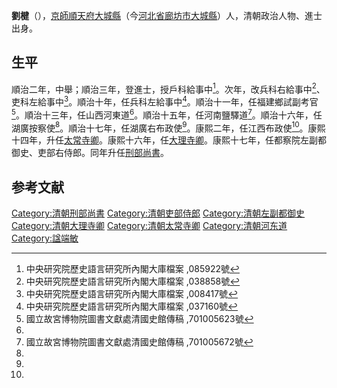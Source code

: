 '''劉楗'''（{{bd|1617年||1673年|catIdx=}}），[[京師|京師]][[順天府|順天府]][[大城縣|大城縣]]（今[[河北省|河北省]][[廊坊市|廊坊市]][[大城縣|大城縣]]）人，清朝政治人物、進士出身。
==生平==
順治二年，中舉；順治三年，登進士，授戶科給事中<ref>中央研究院歷史語言研究所內閣大庫檔案 ,085922號</ref>。次年，改兵科右給事中<ref>中央研究院歷史語言研究所內閣大庫檔案 ,038858號</ref>、吏科左給事中<ref>中央研究院歷史語言研究所內閣大庫檔案 ,008417號</ref>。順治十年，任兵科左給事中<ref>中央研究院歷史語言研究所內閣大庫檔案 ,037160號</ref>。順治十一年，任福建鄉試副考官<ref name="#1">國立故宮博物院圖書文獻處清國史館傳稿 ,701005623號</ref>。順治十三年，任山西河東道<ref name="#1"/>。順治十五年，任河南鹽驛道<ref>國立故宮博物院圖書文獻處清國史館傳稿 ,701005672號</ref>。順治十六年，任湖廣按察使<ref name="#1"/>。順治十七年，任湖廣右布政使<ref name="#1"/>。康熙二年，任江西布政使<ref name="#1"/>。康熙十四年，升任[[太常寺卿|太常寺卿]]。康熙十六年，任[[大理寺卿|大理寺卿]]。康熙十七年，任都察院左副都御史、吏部右侍郎。同年升任[[刑部尚書|刑部尚書]]。

==参考文献==
{{reflist|2}}
{{清朝人物小作品}}
{{順治三年丙戌科殿試金榜}}

[[Category:清朝刑部尚書|Category:清朝刑部尚書]]
[[Category:清朝吏部侍郎|Category:清朝吏部侍郎]]
[[Category:清朝左副都御史|Category:清朝左副都御史]]
[[Category:清朝大理寺卿|Category:清朝大理寺卿]]
[[Category:清朝太常寺卿|Category:清朝太常寺卿]]
[[Category:清朝河东道|Category:清朝河东道]]
[[Category:諡端敏|Category:諡端敏]]